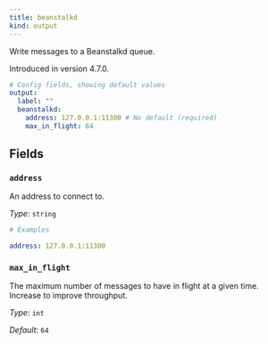```yaml
---
title: beanstalkd
kind: output
---
```


Write messages to a Beanstalkd queue.

Introduced in version 4.7.0.

```yml
# Config fields, showing default values
output:
  label: ""
  beanstalkd:
    address: 127.0.0.1:11300 # No default (required)
    max_in_flight: 64
```

## Fields

### `address`

An address to connect to.


*Type*: `string`


```yml
# Examples

address: 127.0.0.1:11300
```

### `max_in_flight`

The maximum number of messages to have in flight at a given time. Increase to improve throughput.


*Type*: `int`

*Default*: `64`


